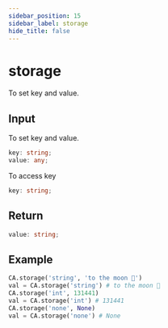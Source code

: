 ```yaml
---
sidebar_position: 15
sidebar_label: storage
hide_title: false
---
```



# storage

To set key and value.

## Input

To set key and value.

```typescript
key: string;
value: any;
```

To access key

```typescript
key: string;
```

## Return

```typescript
value: string;
```

## Example

```python
CA.storage('string', 'to the moon 🌙')
val = CA.storage('string') # to the moon 🌙
CA.storage('int', 131441)
val = CA.storage('int') # 131441
CA.storage('none', None)
val = CA.storage('none') # None
```
